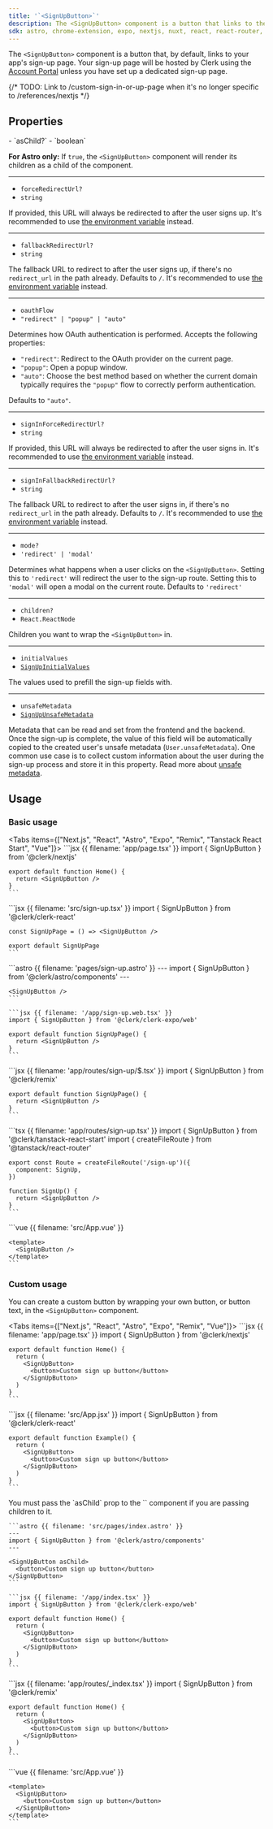 ```yaml
---
title: '`<SignUpButton>`'
description: The <SignUpButton> component is a button that links to the sign-up page or displays the sign-up modal.
sdk: astro, chrome-extension, expo, nextjs, nuxt, react, react-router, remix, tanstack-react-start, vue
---
```


The `<SignUpButton>` component is a button that, by default, links to your app's sign-up page. Your sign-up page will be hosted by Clerk using the [Account Portal](/docs/account-portal/overview) unless you have set up a dedicated sign-up page.

{/* TODO: Link to /custom-sign-in-or-up-page when it's no longer specific to /references/nextjs */}

## Properties

<Properties>
  - `asChild?`
  - `boolean`

  **For Astro only:** If `true`, the `<SignUpButton>` component will render its children as a child of the component.

  ---

  - `forceRedirectUrl?`
  - `string`

  If provided, this URL will always be redirected to after the user signs up. It's recommended to use [the environment variable](/docs/deployments/clerk-environment-variables#sign-in-and-sign-up-redirects) instead.

  ---

  - `fallbackRedirectUrl?`
  - `string`

  The fallback URL to redirect to after the user signs up, if there's no `redirect_url` in the path already. Defaults to `/`. It's recommended to use [the environment variable](/docs/deployments/clerk-environment-variables#sign-in-and-sign-up-redirects) instead.

  ---

  - `oauthFlow`
  - `"redirect" | "popup" | "auto"`

  Determines how OAuth authentication is performed. Accepts the following properties:

  - `"redirect"`: Redirect to the OAuth provider on the current page.
  - `"popup"`: Open a popup window.
  - `"auto"`: Choose the best method based on whether the current domain typically requires the `"popup"` flow to correctly perform authentication.

  Defaults to `"auto"`.

  ---

  - `signInForceRedirectUrl?`
  - `string`

  If provided, this URL will always be redirected to after the user signs in. It's recommended to use [the environment variable](/docs/deployments/clerk-environment-variables#sign-in-and-sign-up-redirects) instead.

  ---

  - `signInFallbackRedirectUrl?`
  - `string`

  The fallback URL to redirect to after the user signs in, if there's no `redirect_url` in the path already. Defaults to `/`. It's recommended to use [the environment variable](/docs/deployments/clerk-environment-variables#sign-in-and-sign-up-redirects) instead.

  ---

  - `mode?`
  - `'redirect' | 'modal'`

  Determines what happens when a user clicks on the `<SignUpButton>`. Setting this to `'redirect'` will redirect the user to the sign-up route. Setting this to `'modal'` will open a modal on the current route. Defaults to `'redirect'`

  ---

  - `children?`
  - `React.ReactNode`

  Children you want to wrap the `<SignUpButton>` in.

  ---

  - `initialValues`
  - [`SignUpInitialValues`](/docs/references/javascript/types/sign-up-initial-values)

  The values used to prefill the sign-up fields with.

  ---

  - `unsafeMetadata`
  - [`SignUpUnsafeMetadata`](/docs/references/javascript/types/metadata#sign-up-unsafe-metadata)

  Metadata that can be read and set from the frontend and the backend. Once the sign-up is complete, the value of this field will be automatically copied to the created user's unsafe metadata (`User.unsafeMetadata`). One common use case is to collect custom information about the user during the sign-up process and store it in this property. Read more about [unsafe metadata](/docs/users/metadata#unsafe-metadata).
</Properties>

## Usage

### Basic usage

<Tabs items={["Next.js", "React", "Astro", "Expo", "Remix", "Tanstack React Start", "Vue"]}>
  <Tab>
    ```jsx {{ filename: 'app/page.tsx' }}
    import { SignUpButton } from '@clerk/nextjs'

    export default function Home() {
      return <SignUpButton />
    }
    ```
  </Tab>

  <Tab>
    ```jsx {{ filename: 'src/sign-up.tsx' }}
    import { SignUpButton } from '@clerk/clerk-react'

    const SignUpPage = () => <SignUpButton />

    export default SignUpPage
    ```
  </Tab>

  <Tab>
    ```astro {{ filename: 'pages/sign-up.astro' }}
    ---
    import { SignUpButton } from '@clerk/astro/components'
    ---

    <SignUpButton />
    ```
  </Tab>

  <Tab>
    <Include src="_partials/expo/web-only-callout" />

    ```jsx {{ filename: '/app/sign-up.web.tsx' }}
    import { SignUpButton } from '@clerk/clerk-expo/web'

    export default function SignUpPage() {
      return <SignUpButton />
    }
    ```
  </Tab>

  <Tab>
    ```jsx {{ filename: 'app/routes/sign-up/$.tsx' }}
    import { SignUpButton } from '@clerk/remix'

    export default function SignUpPage() {
      return <SignUpButton />
    }
    ```
  </Tab>

  <Tab>
    ```tsx {{ filename: 'app/routes/sign-up.tsx' }}
    import { SignUpButton } from '@clerk/tanstack-react-start'
    import { createFileRoute } from '@tanstack/react-router'

    export const Route = createFileRoute('/sign-up')({
      component: SignUp,
    })

    function SignUp() {
      return <SignUpButton />
    }
    ```
  </Tab>

  <Tab>
    ```vue {{ filename: 'src/App.vue' }}
    <script setup>
    import { SignUpButton } from '@clerk/vue'
    </script>

    <template>
      <SignUpButton />
    </template>
    ```
  </Tab>
</Tabs>

### Custom usage

You can create a custom button by wrapping your own button, or button text, in the `<SignUpButton>` component.

<Tabs items={["Next.js", "React", "Astro", "Expo", "Remix", "Vue"]}>
  <Tab>
    ```jsx {{ filename: 'app/page.tsx' }}
    import { SignUpButton } from '@clerk/nextjs'

    export default function Home() {
      return (
        <SignUpButton>
          <button>Custom sign up button</button>
        </SignUpButton>
      )
    }
    ```
  </Tab>

  <Tab>
    ```jsx {{ filename: 'src/App.jsx' }}
    import { SignUpButton } from '@clerk/clerk-react'

    export default function Example() {
      return (
        <SignUpButton>
          <button>Custom sign up button</button>
        </SignUpButton>
      )
    }
    ```
  </Tab>

  <Tab>
    You must pass the `asChild` prop to the `<SignUpButton>` component if you are passing children to it.

    ```astro {{ filename: 'src/pages/index.astro' }}
    ---
    import { SignUpButton } from '@clerk/astro/components'
    ---

    <SignUpButton asChild>
      <button>Custom sign up button</button>
    </SignUpButton>
    ```
  </Tab>

  <Tab>
    <Include src="_partials/expo/web-only-callout" />

    ```jsx {{ filename: '/app/index.tsx' }}
    import { SignUpButton } from '@clerk/clerk-expo/web'

    export default function Home() {
      return (
        <SignUpButton>
          <button>Custom sign up button</button>
        </SignUpButton>
      )
    }
    ```
  </Tab>

  <Tab>
    ```jsx {{ filename: 'app/routes/_index.tsx' }}
    import { SignUpButton } from '@clerk/remix'

    export default function Home() {
      return (
        <SignUpButton>
          <button>Custom sign up button</button>
        </SignUpButton>
      )
    }
    ```
  </Tab>

  <Tab>
    ```vue {{ filename: 'src/App.vue' }}
    <script setup>
    import { SignUpButton } from '@clerk/vue'
    </script>

    <template>
      <SignUpButton>
        <button>Custom sign up button</button>
      </SignUpButton>
    </template>
    ```
  </Tab>
</Tabs>
